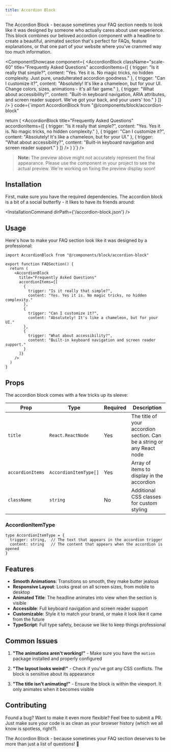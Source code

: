 ```yaml
---
title: Accordion Block
---
```



The Accordion Block - because sometimes your FAQ section needs to look like it was designed by someone who actually cares about user experience. This block combines our beloved accordion component with a headline to create a beautiful, animated section that's perfect for FAQs, feature explanations, or that one part of your website where you've crammed way too much information.

<ComponentShowcase component={
  <AccordionBlock
    className="scale-60"
    title="Frequently Asked Questions"
    accordionItems={[
      {
        trigger: "Is it really that simple?",
        content: "Yes. Yes it is. No magic tricks, no hidden complexity. Just pure, unadulterated accordion goodness."
      },
      {
        trigger: "Can I customize it?",
        content: "Absolutely! It's like a chameleon, but for your UI. Change colors, sizes, animations - it's all fair game."
      },
      {
        trigger: "What about accessibility?",
        content: "Built-in keyboard navigation, ARIA attributes, and screen reader support. We've got your back, and your users' too."
      }
    ]}
  />
}
code={`import AccordionBlock from "@/components/block/accordion-block"

  return (
    <AccordionBlock
      title="Frequently Asked Questions"
      accordionItems={[
        {
          trigger: "Is it really that simple?",
          content: "Yes. Yes it is. No magic tricks, no hidden complexity."
        },
        {
          trigger: "Can I customize it?",
          content: "Absolutely! It's like a chameleon, but for your UI."
        },
        {
          trigger: "What about accessibility?",
          content: "Built-in keyboard navigation and screen reader support."
        }
      ]}
    />
  )
}`} />

> **Note:** The preview above might not accurately represent the final appearance. Please use the component in your project to see the actual preview. We're working on fixing the preview display soon!


## Installation

First, make sure you have the required dependencies. The accordion block is a bit of a social butterfly - it likes to have its friends around:


<InstallationCommand dirPath={'/accordion-block.json'} />


## Usage

Here's how to make your FAQ section look like it was designed by a professional:

```tsx
import AccordionBlock from "@/components/block/accordion-block"

export function FAQSection() {
  return (
    <AccordionBlock
      title="Frequently Asked Questions"
      accordionItems={[
        {
          trigger: "Is it really that simple?",
          content: "Yes. Yes it is. No magic tricks, no hidden complexity."
        },
        {
          trigger: "Can I customize it?",
          content: "Absolutely! It's like a chameleon, but for your UI."
        },
        {
          trigger: "What about accessibility?",
          content: "Built-in keyboard navigation and screen reader support."
        }
      ]}
    />
  )
}
```

## Props

The accordion block comes with a few tricks up its sleeve:

| Prop | Type | Required | Description |
|------|------|----------|-------------|
| `title` | `React.ReactNode` | Yes | The title of your accordion section. Can be a string or any React node |
| `accordionItems` | `AccordionItemType[]` | Yes | Array of items to display in the accordion |
| `className` | `string` | No | Additional CSS classes for custom styling |

### AccordionItemType

```tsx
type AccordionItemType = {
  trigger: string,  // The text that appears in the accordion trigger
  content: string   // The content that appears when the accordion is opened
}
```

## Features

- **Smooth Animations**: Transitions so smooth, they make butter jealous
- **Responsive Layout**: Looks great on all screen sizes, from mobile to desktop
- **Animated Title**: The headline animates into view when the section is visible
- **Accessible**: Full keyboard navigation and screen reader support
- **Customizable**: Style it to match your brand, or make it look like it came from the future
- **TypeScript**: Full type safety, because we like to keep things professional

## Common Issues

1. **"The animations aren't working!"** - Make sure you have the `motion` package installed and properly configured

2. **"The layout looks weird!"** - Check if you've got any CSS conflicts. The block is sensitive about its appearance

3. **"The title isn't animating!"** - Ensure the block is within the viewport. It only animates when it becomes visible

## Contributing

Found a bug? Want to make it even more flexible? Feel free to submit a PR. Just make sure your code is as clean as your browser history (which we all know is spotless, right?).

The Accordion Block - because sometimes your FAQ section deserves to be more than just a list of questions! 🎯
